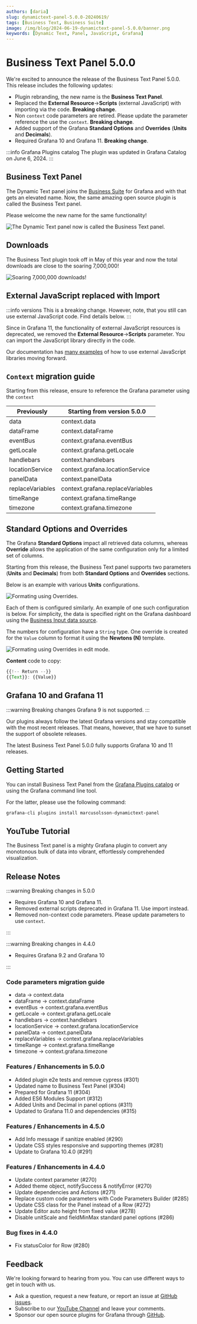 ```yaml
---
authors: [daria]
slug: dynamictext-panel-5.0.0-20240619/
tags: [Business Text, Business Suite]
image: /img/blog/2024-06-19-dynamictext-panel-5.0.0/banner.png
keywords: [Dynamic Text, Panel, JavaScript, Grafana]
---
```



# Business Text Panel 5.0.0

We're excited to announce the release of the Business Text Panel 5.0.0. This release includes the following updates:

- Plugin rebranding, the new name is the **Business Text Panel**.
- Replaced the **External Resource**->**Scripts** (external JavaScript) with importing via the code. **Breaking change**.
- Non `context` code parameters are retired. Please update the parameter reference the use the `context`. **Breaking change**.
- Added support of the Grafana **Standard Options** and **Overrides** (**Units** and **Decimals**).
- Required Grafana 10 and Grafana 11. **Breaking change**.

:::info Grafana Plugins catalog
The plugin was updated in Grafana Catalog on June 6, 2024.
:::

<Shorts
  src="https://www.youtube.com/embed/tdxwyaIa01Y"
  title="The Business Text 5.0.0 for Grafana."
/>

## Business Text Panel

The Dynamic Text panel joins the [Business Suite](/plugins/) for Grafana and with that gets an elevated name. Now, the same amazing open source plugin is called the Business Text panel.

Please welcome the new name for the same functionality!

<Image
  title="The Dynamic Text panel now is called the Business Text panel."
  src="/img/blog/2024-06-19-dynamictext-panel-5.0.0/new-name.png"
/>

## Downloads

The Business Text plugin took off in May of this year and now the total downloads are close to the soaring 7,000,000!

<Image
  title="Soaring 7,000,000 downloads!"
  src="/img/blog/2024-06-19-dynamictext-panel-5.0.0/downloads.png"
/>

## External JavaScript replaced with Import

:::info versions
This is a breaking change. However, note, that you still can use external JavaScript code. Find details below.
:::

Since in Grafana 11, the functionality of external JavaScript resources is deprecated, we removed the **External Resource**->**Scripts** parameter. You can import the JavaScript library directly in the code.

Our documentation has [many examples](/plugins/volkovlabs-dynamictext-panel/external/) of how to use external JavaScript libraries moving forward.

## `Context` migration guide

Starting from this release, ensure to reference the Grafana parameter using the `context`

| Previously       | Starting from version 5.0.0      |
| ---------------- | -------------------------------- |
| data             | context.data                     |
| dataFrame        | context.dataFrame                |
| eventBus         | context.grafana.eventBus         |
| getLocale        | context.grafana.getLocale        |
| handlebars       | context.handlebars               |
| locationService  | context.grafana.locationService  |
| panelData        | context.panelData                |
| replaceVariables | context.grafana.replaceVariables |
| timeRange        | context.grafana.timeRange        |
| timezone         | context.grafana.timezone         |

## Standard Options and Overrides

The Grafana **Standard Options** impact all retrieved data columns, whereas **Override** allows the application of the same configuration only for a limited set of columns.

Starting from this release, the Business Text panel supports two parameters (**Units** and **Decimals**) from both **Standard Options** and **Overrides** sections.

Below is an example with various **Units** configurations.

<Image
  title="Formating using Overrides."
  src="/img/blog/2024-06-19-dynamictext-panel-5.0.0/units.png"
/>

Each of them is configured similarly. An example of one such configuration is below.
For simplicity, the data is specified right on the Grafana dashboard using the [Business Input data source](/plugins/volkovlabs-static-datasource/).

The numbers for configuration have a `String` type. One override is created for the `Value` column to format it using the **Newtons (N)** template.

<Image
  title="Formating using Overrides in edit mode."
  src="/img/blog/2024-06-19-dynamictext-panel-5.0.0/unit-edit.png"
/>

**Content** code to copy:

```js
{{!-- Return --}}
{{Text}}: {{Value}}
```

## Grafana 10 and Grafana 11

:::warning Breaking changes
Grafana 9 is not supported.
:::

Our plugins always follow the latest Grafana versions and stay compatible with the most recent releases. That means, however, that we have to sunset the support of obsolete releases.

The latest Business Text Panel 5.0.0 fully supports Grafana 10 and 11 releases.

## Getting Started

You can install Business Text Panel from the [Grafana Plugins catalog](https://grafana.com/grafana/plugins/marcusolsson-dynamictext-panel/) or using the Grafana command line tool.

For the latter, please use the following command:

```bash
grafana-cli plugins install marcusolsson-dynamictext-panel
```

## YouTube Tutorial

The Business Text panel is a mighty Grafana plugin to convert any monotonous bulk of data into vibrant, effortlessly comprehended visualization.

<Youtube
  id="UVMysEjouNo"
  title="Business Text Panel for Grafana. Main features overview."
/>

## Release Notes

:::warning Breaking changes in 5.0.0

- Requires Grafana 10 and Grafana 11.
- Removed external scripts deprecated in Grafana 11. Use import instead.
- Removed non-context code parameters. Please update parameters to use `context`.

:::

:::warning Breaking changes in 4.4.0

- Requires Grafana 9.2 and Grafana 10

:::

### Code parameters migration guide

- data -> context.data
- dataFrame -> context.dataFrame
- eventBus -> context.grafana.eventBus
- getLocale -> context.grafana.getLocale
- handlebars -> context.handlebars
- locationService -> context.grafana.locationService
- panelData -> context.panelData
- replaceVariables -> context.grafana.replaceVariables
- timeRange -> context.grafana.timeRange
- timezone -> context.grafana.timezone

### Features / Enhancements in 5.0.0

- Added plugin e2e tests and remove cypress (#301)
- Updated name to Business Text Panel (#304)
- Prepared for Grafana 11 (#304)
- Added ES6 Modules Support (#312)
- Added Units and Decimal in panel options (#311)
- Updated to Grafana 11.0 and dependencies (#315)

### Features / Enhancements in 4.5.0

- Add Info message if sanitize enabled (#290)
- Update CSS styles responsive and supporting themes (#281)
- Update to Grafana 10.4.0 (#291)

### Features / Enhancements in 4.4.0

- Update context parameter (#270)
- Added theme object, notifySuccess & notifyError (#270)
- Update dependencies and Actions (#271)
- Replace custom code parameters with Code Parameters Builder (#285)
- Update CSS class for the Panel instead of a Row (#272)
- Update Editor auto height from fixed value (#278)
- Disable unitScale and fieldMinMax standard panel options (#286)

### Bug fixes in 4.4.0

- Fix statusColor for Row (#280)

## Feedback

We're looking forward to hearing from you. You can use different ways to get in touch with us.

- Ask a question, request a new feature, or report an issue at [GitHub issues](https://github.com/volkovlabs/volkovlabs-dynamictext-panel/issues).
- Subscribe to our [YouTube Channel](https://www.youtube.com/@volkovlabs) and leave your comments.
- Sponsor our open source plugins for Grafana through [GitHub](https://github.com/sponsors/VolkovLabs).
